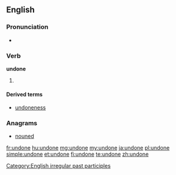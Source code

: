 ==English==

===Pronunciation===
* {{IPA|/ʌnˈdɒn/}}
*: {{rhymes|ʌn}}

===Verb===
'''undone'''

# {{past participle of|[[undo]]}}

====Derived terms====
* [[undoneness]]

<!-- Please put the translations on the page of "undo" ===Translations===
* Dutch: [[ongedaan gemaakt]]
* Portuguese: [[desfeito]]-->

===Anagrams===
* [[nouned#English|nouned]]

[[Category:English irregular past participles]]

[[fr:undone]]
[[hu:undone]]
[[mg:undone]]
[[my:undone]]
[[ja:undone]]
[[pl:undone]]
[[simple:undone]]
[[et:undone]]
[[fi:undone]]
[[te:undone]]
[[zh:undone]]